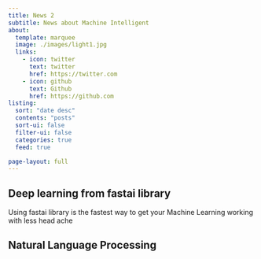 ```yaml
---
title: News 2
subtitle: News about Machine Intelligent
about:
  template: marquee
  image: ./images/light1.jpg
  links:
    - icon: twitter
      text: twitter
      href: https://twitter.com
    - icon: github
      text: Github
      href: https://github.com
listing:
  sort: "date desc"
  contents: "posts"
  sort-ui: false
  filter-ui: false
  categories: true
  feed: true

page-layout: full
---
```




## Deep learning from fastai library

Using fastai library is the fastest way to get your Machine Learning working with less head ache

## Natural Language Processing 